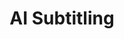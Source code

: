 ---
title: 'AI Subtitling'
description: 'Adds animated subtitles to videos, with transcription and customizable styles.Ideal for making videos accessible, enhancing viewer engagement, and improving comprehension.'
---